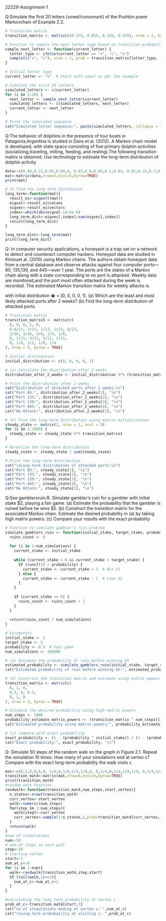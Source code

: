 22229-Assignment-1

Q:Simulate the first 20 letters (vowel/consonant) of the Pushkin poem Markovchain of Example 2.2.

```{r}
# Transition matrix
transition_matrix <- matrix(c(0.175, 0.825, 0.526, 0.474), nrow = 2, byrow = TRUE, dimnames = list(c("v", "c"), c("v", "c")))

# Function to sample the next letter type based on transition probabilities
sample_next_letter <- function(current_letter) {
  letter_type <- ifelse(current_letter == "v", "c", "v")
  sample(c("v", "c"), size = 1, prob = transition_matrix[letter_type, ])
}

# Initial letter type
current_letter <- "v"  # Start with vowel as per the example

# Simulate the first 20 letters
simulated_letters <- c(current_letter)
for (i in 2:20) {
  next_letter <- sample_next_letter(current_letter)
  simulated_letters <- c(simulated_letters, next_letter)
  current_letter <- next_letter
}

# Print the simulated sequence
cat("Simulated letter sequence:", paste(simulated_letters, collapse = " "))

```

Q:The behavior of dolphins in the presence of tour boats in Patagonia,Argentina is studied in Dans et al. (2012). A Markov chain model is developed, with state space consisting of five primary dolphin activities (socializing,traveling, milling, feeding, and resting).The following transition matrix is obtained.
Use technology to estimate the long-term distribution of dolphin activity

```{r}
data<-c(0.84,0.11,0.01,0.04,0, 0.03,0.8,0.04,0.1,0.03, 0.01,0.15,0.7,0.07,0.07, 0.03,0.19,0.02,0.75,0.01, 0.03,0.09,0.05,0,0.83)
mat<-matrix(data,nrow=5,ncol=5,byrow=TRUE)
print(mat)

# to find the long term distibution
long_term<-function(mat){
  result_ei<-eigen(t(mat))
  eigval<-result_ei$values
  eigvec<-result_ei$vectors
  index<-which(abs(eigval-1)<1e-8)
  long_term_dist<-eigvec[,index]/sum(eigvec[,index])
  return(long_term_dist)
}

long_term_dist<-long_term(mat)
print(long_term_dist)


```

Q: In computer security applications, a honeypot is a trap set on a network to detect and counteract computer hackers. Honeypot data are studied in Kimouet al. (2010) using Markov chains. The authors obtain honeypot data from a central database and observe attacks against four computer ports—80, 135,139, and 445—over 1 year. The ports are the states of a Markov chain along with a state corresponding to no port is attacked. Weekly data are monitored,and the port most often attacked during the week is recorded. The estimated Markov transition matrix for weekly attacks is.

with initial distribution � = (0, 0, 0, 0, 1).
(a) Which are the least and most likely attacked ports after 2 weeks?
(b) Find the long-term distribution of attacked ports.

```{r}
# Transition matrix
transition_matrix3 <- matrix(c(
  0, 0, 0, 1, 0,
  0.8/13, 3/13, 1/13, 1/13, 8/13,
  1/16, 3/16, 3/8, 1/4, 1/8,
  0, 1/11, 4/11, 5/11, 1/11,
  0, 1/8, 1/2, 1/8, 1/4
), nrow = 5, byrow = TRUE)

# Initial distribution
initial_distribution <- c(0, 0, 0, 0, 1)

# (a) Calculate the distribution after 2 weeks
distribution_after_2_weeks <- initial_distribution %*% (transition_matrix3 ^ 2)

# Print the distribution after 2 weeks
cat("Distribution of attacked ports after 2 weeks:\n")
cat("Port 80:", distribution_after_2_weeks[1], "\n")
cat("Port 135:", distribution_after_2_weeks[2], "\n")
cat("Port 139:", distribution_after_2_weeks[3], "\n")
cat("Port 445:", distribution_after_2_weeks[4], "\n")
cat("No Attack:", distribution_after_2_weeks[5], "\n")

# (b) Find the long-term distribution using matrix multiplication
steady_state <- matrix(1, nrow = 1, ncol = 5)
for (i in 1:1000) {
  steady_state <- steady_state %*% transition_matrix3
}

# Normalize the long-term distribution
steady_state <- steady_state / sum(steady_state)

# Print the long-term distribution
cat("\nLong-term distribution of attacked ports:\n")
cat("Port 80:", steady_state[1], "\n")
cat("Port 135:", steady_state[2], "\n")
cat("Port 139:", steady_state[3], "\n")
cat("Port 445:", steady_state[4], "\n")
cat("No Attack:", steady_state[5], "\n")

```

Q:See gamblersruin.R. Simulate gambler’s ruin for a gambler with initial stake $2, playing a fair game.
(a) Estimate the probability that the gambler is ruined before he wins $5.
(b) Construct the transition matrix for the associated Markov chain. Estimate
the desired probability in (a) by taking high matrix powers.
(c) Compare your results with the exact probability

```{r}
# Function to simulate gambler's ruin problem
simulate_gamblers_ruin <- function(initial_stake, target_stake, probability, num_simulations) {
  ruins_count <- 0
  
  for (i in 1:num_simulations) {
    current_stake <- initial_stake
    
    while (current_stake > 0 && current_stake < target_stake) {
      if (runif(1) < probability) {
        current_stake <- current_stake + 1  # Win $1
      } else {
        current_stake <- current_stake - 1  # Lose $1
      }
    }
    
    if (current_stake == 0) {
      ruins_count <- ruins_count + 1
    }
  }
  
  return(ruins_count / num_simulations)
}

# Parameters
initial_stake <- 2
target_stake <- 5
probability <- 0.5  # Fair game
num_simulations <- 100000

# (a) Estimate the probability of ruin before winning $5
estimated_probability <- simulate_gamblers_ruin(initial_stake, target_stake, probability, num_simulations)
cat("Estimated probability of ruin before winning $5:", estimated_probability, "\n")

# (b) Construct the transition matrix and estimate using matrix powers
transition_matrix <- matrix(c(
  0, 1, 0,
  0.5, 0, 0.5,
  0, 1, 0
), nrow = 3, byrow = TRUE)

# Estimate the desired probability using high matrix powers
num_steps <- 1000
probability_estimate_matrix_powers <- (transition_matrix ^ num_steps)[1, 3]
cat("Estimated probability using matrix powers:", probability_estimate_matrix_powers, "\n")

# (c) Compare with exact probability
exact_probability <- (1 - (probability ^ initial_stake)) / (1 - (probability ^ (target_stake + initial_stake)))
cat("Exact probability:", exact_probability, "\n")

```

Q: Simulate 50 steps of the random walk on the graph in Figure 2.1. Repeat the simulation 10 times. How many of your simulations end at vertex c? Compare with the exact long-term probability the walk visits c

```{r}
mat<-c(0,1,0,0,0,0, 1/4,0,1/4,1/4,1/4,0, 0,1/4,0,1/4,1/4,1/4, 0,1/4,1/4,0,1/4,1/4, 0,1/3,1/3,1/3,0,0, 0,0,1/2,1/2,0,0)
transition_mat4<-matrix(mat,nrow=6,ncol=6,byrow=TRUE)
print(transition_mat4)
#random walk function
randwalk<-function(transition_mat4,num_steps,start_vertex){
  n_states<-nrow(transition_mat4)
  curr_vertex<-start_vertex
  walk<-numeric(num_steps)
  for(step in 1:num_steps){
    walk[step]<-curr_vertex
    curr_vertex<-sample(1:n_states,1,prob=transition_mat4[curr_vertex,])
  }
  return(walk)
}
#num of stimulations
num<-10
# num of steps in each walk
step<-50
# starting vertex
start<-1
num_at_c<-0
for (i in 1:num){
  walk<-randwalk(transition_mat4,step,start)
  if (tail(walk,1)==3){
    num_at_c<-num_at_c+1
  }
}

#calculating the long term probability at vertex c
prob_at_c<-transition_mat4[start,3]
cat("no of stimulations ending at vertex c: ",num_at_c)
cat("\nLong-term probabaility at visiting c: ",prob_at_c)
```

